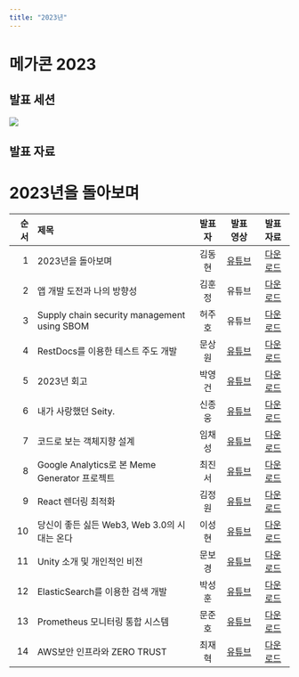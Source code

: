 ```yaml
---
title: "2023년"
---
```


# 메가콘 2023

## 발표 세션
![](./static/2023/megacon-2023-sessions.png)

## 발표 자료

# 2023년을 돌아보며

| 순서 | 제목 | 발표자 | 발표 영상 | 발표자료
|---:| :--- | :---: | :---: | :---: |
|  1 | 2023년을 돌아보며 | 김동현 | [유튜브](https://youtu.be/nhtwwhB72PI?si=TdgGTm1X0lykYdU_) | [다운로드](https://docs.google.com/presentation/d/1yp0mAaSf7eEEvi6g5c0lJPgOjcpywoe5/edit?usp=drive_link&ouid=117719804488263619306&rtpof=true&sd=true) |
|  2 | 앱 개발 도전과 나의 방향성 | 김훈정 | 유튜브 | [다운로드](https://drive.google.com/file/d/1Tp0HBuMma9PhIiXLYOQUS1LszW6tOkfz/view?usp=drive_link) |
|  3 | Supply chain security management using SBOM | 허주호 | 유튜브 | [다운로드](https://drive.google.com/file/d/1vIEkwgk4K-0LDI_kvTtAk10uGK6l_kW9/view?usp=drive_link) |
|  4 | RestDocs를 이용한 테스트 주도 개발 | 문상원 | [유튜브](https://youtu.be/3egAqUDNCmk?si=biuHoX-DPQRP8MgT) | [다운로드](https://docs.google.com/presentation/d/16mIxn3qPwMDdaNo1qFW6c1W4QbsVuHyN/edit?usp=drive_link&ouid=117719804488263619306&rtpof=true&sd=true) |
|  5 | 2023년 회고 | 박영건 | [유튜브](https://youtu.be/7yHzP3D9wEY?si=NORfDf8OSZNxYTcl) | [다운로드](https://docs.google.com/presentation/d/17X-KQ_WHAz3GJYkPwXmwMdLDgffJuYJS/edit?usp=drive_link&ouid=117719804488263619306&rtpof=true&sd=true) |
|  6 | 내가 사랑했던 Seity. | 신종웅 | [유튜브](https://youtu.be/6Tqr8TpVzJk?si=B_ozfzExyCY0GoSW) | [다운로드](https://drive.google.com/file/d/1fyc7DV-8WkE1na2N7tRY8C7r6fC7sSqX/view?usp=drive_link) |
|  7 | 코드로 보는 객체지향 설계 | 임채성 | [유튜브](https://youtu.be/lHdbg-FwFNs?si=YrW8zjs4IgXMAPEb) | [다운로드](https://drive.google.com/file/d/1_0hA8-ZWzKDI9IFN3YfB9xF6HyLiNr6J/view?usp=drive_link) |
|  8 | Google Analytics로 본 Meme Generator 프로젝트 | 최진서 | [유튜브](https://youtu.be/CkWEOASKVW4?si=ibaEZ6KfV_Jm3i3-) | [다운로드](https://docs.google.com/presentation/d/1NmqnfFDQp3fyl0eZU9LbzgGDUF2ycuvZ/edit?usp=drive_link&ouid=117719804488263619306&rtpof=true&sd=true) |
|  9 | React 렌더링 최적화 | 김정원 | [유튜브](https://youtu.be/45IKzHlNFzM?si=D2fVEi8B5ZsP307J) | [다운로드](https://docs.google.com/presentation/d/1nVJdYLYFW5XQkxcg8qYhYeWgZ450kXdq/edit?usp=drive_link&ouid=117719804488263619306&rtpof=true&sd=true) |
| 10 | 당신이 좋든 싫든 Web3, Web 3.0의 시대는 온다 | 이성현 | [유튜브](https://youtu.be/l57tZ5LNPE0?si=PLSVJOJCgxPQy3Yl) | [다운로드](https://drive.google.com/file/d/1gRynwI9QvbGOkt9Wtzar7pA4JO5XTVMb/view?usp=drive_link) |
| 11 | Unity 소개 및 개인적인 비전 | 문보경 | [유튜브](https://youtu.be/l0DPb2wk0WI?si=ugCeTHxk0EyNdwbE) | [다운로드](https://drive.google.com/file/d/1bWZVmN2iw5eCHFY_GuqcEHzDpus6lRvW/view?usp=drive_link) |
| 12 | ElasticSearch를 이용한 검색 개발 | 박성훈 | [유튜브](https://youtu.be/CkWEOASKVW4?si=vlIpSUdWnvy09qWC) | [다운로드](https://docs.google.com/presentation/d/1LeZg06DWlbvfAfpk2TZblBDBVs-66UaT/edit?usp=drive_link&ouid=117719804488263619306&rtpof=true&sd=true) |
| 13 | Prometheus 모니터링 통합 시스템 | 문준호 | [유튜브](https://youtu.be/mpjeY_g1h6w?si=CKvu4BTVQ3KB3Zpo) | [다운로드](https://docs.google.com/presentation/d/1JCjIwS0hCK9TmL-bpioBvezak-dY5mxf/edit?usp=drive_link&ouid=117719804488263619306&rtpof=true&sd=true) |
| 14 | AWS보안 인프라와 ZERO TRUST | 최재혁 | [유튜브](https://youtu.be/1UDTeOAKYzU?si=-sYSJNWSSCeZujJV) | [다운로드](https://drive.google.com/file/d/1cEt8Ra8tH_7Pgu5dWDWjATDhcvGYn-E3/view?usp=drive_link) |
